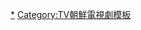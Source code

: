{{Navbox
|bodyclass=hlist

|name       = TV朝鮮金土連續劇
|state      = collapsed
|titlestyle = background-color:#ff6347;
|title      = [[TV朝鮮金土連續劇]]
|image      = 
|bodystyle  = 
|groupstyle = width: 5%; background-color:#ff6347;
|liststyle  = text-align: left
|group1 = [[2014年]]
|list1 = 
*[[百年的新娘]]
*[[火花裡]]
}}
<noinclude>
[[Category:TV朝鲜周末连续剧|*]]
[[Category:TV朝鮮電視劇模板]]
</noinclude>
